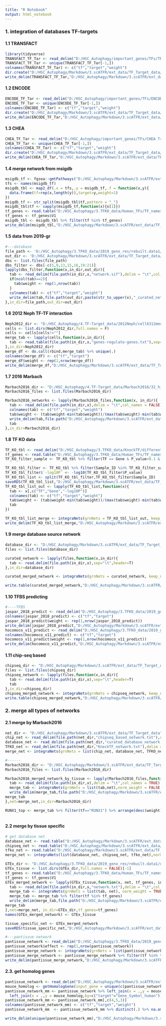 ---
title: "R Notebook"
output: html_notebook
---

### 1. integration of databases TF-targets

#### 1.1 TRANSFACT

```{r}
library(tidyverse)
TRANSFACT_TF_Tar <- read_delim("D:/HSC_Autophagy/important_genes/TFs/TRANSFAC Curated Transcription Factor Targets/gene_attribute_edges.txt",delim = "\t",col_names = T) %>% select(target,source,weight)
TRANSFACT_TF_Tar <- unique(TRANSFACT_TF_Tar[-1,])
colnames(TRANSFACT_TF_Tar) <- c("tf","target","weight")
dir.create("D:/HSC_Autophagy/Markdown/3.scATFR/ext_data/TF_Target_data/curated_database",recursive = TRUE)
write_delim(TRANSFACT_TF_Tar,"D:/HSC_Autophagy/Markdown/3.scATFR/ext_data/TF_Target_data/curated_database/TRANSFAC_curated_network.txt",delim = "\t")
```

#### 1.2 ENCODE
```{r}
ENCODE_TF_Tar <- read_delim("D:/HSC_Autophagy/important_genes/TFs/ENCODE Transcription Factor Targets/gene_attribute_edges.txt",delim = "\t",col_names = T) %>% select(target,source,weight)
ENCODE_TF_Tar <- unique(ENCODE_TF_Tar[-1,])
colnames(ENCODE_TF_Tar) <- c("tf","target","weight")
dir.create("D:/HSC_Autophagy/Markdown/3.scATFR/ext_data/TF_Target_data/chipseq_based",recursive = TRUE)
write_delim(ENCODE_TF_Tar,"D:/HSC_Autophagy/Markdown/3.scATFR/ext_data/TF_Target_data/chipseq_based/ENCODE_curated_network.txt",delim = "\t")

```

#### 1.3 CHEA
```{r}
CHEA_TF_Tar <- read_delim("D:/HSC_Autophagy/important_genes/TFs/CHEA Transcription Factor Targets/gene_attribute_edges.txt",delim = "\t",col_names = T) %>% select(target,source,weight)
CHEA_TF_Tar <- unique(CHEA_TF_Tar[-1,])
colnames(CHEA_TF_Tar) <- c("tf","target","weight")
dir.create("D:/HSC_Autophagy/Markdown/3.scATFR/ext_data/TF_Target_data/chipseq_based",recursive = TRUE)
write_delim(CHEA_TF_Tar,"D:/HSC_Autophagy/Markdown/3.scATFR/ext_data/TF_Target_data/chipseq_based/CHEA_curated_network.txt",delim = "\t")

```
#### 1.4 merge network from msigdb

```{r}
msigdb_tf <- fgsea::gmtPathways("D:/HSC_Autophagy/Markdown/3.scATFR/ext_data/TF_Target_data/c3.tft.v7.4.symbols.gmt")
tfs <- names(msigdb_tf)
msigdb_tbl <- map2_df(.x = tfs,.y = msigdb_tf,.f = function(x,y){
  data.frame(tf=rep(x,length(y)),target=y,weight=1)
})
msigdb_tf <- str_split(msigdb_tbl$tf,pattern = "_")
msigdb_tbl$tf <- sapply(msigdb_tf,function(x){x[1]})
tf_genes <- read.table("D:/HSC_Autophagy/3.TFKO_data/Human_TFs/TF_names_v_1.01.txt",sep="\t",header=F)
tf_genes <- tf_genes$V1
msigdb_tbl <- msigdb_tbl %>% filter(tf %in% tf_genes)
write_delim(msigdb_tbl,"D:/HSC_Autophagy/Markdown/3.scATFR/ext_data/TF_Target_data/curated_database/MSIGDB_curated_network.txt",delim = "\t")

```

#### 1.5 data from 2019-gr

```{r}
#---database
file_path <- 'D:/HSC_Autophagy/3.TFKO_data/2019_geno_res/rebuilt.data1/data/TF_target_sources/curated_databases'
out_dir <- 'D:/HSC_Autophagy/Markdown/3.scATFR/ext_data/TF_Target_data/curated_database/'
dbs <- list.files(file_path)
dbs_filter <- dbs[-c(5,9,13,15,16,19:21)]
lapply(dbs_filter,function(x,in_dir,out_dir){
  tab <- read_delim(file.path(in_dir,x,"network.sif"),delim = "\t",col_names = TRUE)
  if(ncol(tab)==2){
    tab$weight <- rep(1,nrow(tab))
  }
  colnames(tab) <- c("tf","target","weight")
  write_delim(tab,file.path(out_dir,paste(str_to_upper(x),"_curated_network.txt",sep="")),delim = "\t")
},in_dir=file_path,out_dir=out_dir)

```


#### 1.6 2012 Neph TF-TF interaction
```{r}
Neph2012_dir <- "D:/HSC_Autophagy/4.TF-Target_data/2012Neph/cell6312mmc4"
cells <- list.dirs(Neph2012_dir,full.names = F)
cells <- cells[cells!=""]
merge_tab <- lapply(cells,function(x,in_dir){
  tab <- read.table(file.path(in_dir,x,"genes-regulate-genes.txt"),sep="\t",header=F)
},in_dir=Neph2012_dir)
merge_df <- do.call(rbind,merge_tab) %>% unique(.)
colnames(merge_df) <- c("tf","target")
merge_df$weight <- rep(1,nrow(merge_df))
write_delim(merge_df,"D:/HSC_Autophagy/Markdown/3.scATFR/ext_data/TF_Target_data/curated_database/Neph2012_curated_network.txt",delim = "\t")

```

#### 1.7 2016 Marbach

```{r}
Marbach2016_dir <- "D:/HSC_Autophagy/4.TF-Target_data/Marbach2016/32_high-level_networks"
Marbach2016_files <- list.files(Marbach2016_dir)

Marbach2016_networks <- lapply(Marbach2016_files,function(x, in_dir){
  tab <- read_delim(file.path(in_dir,x),delim = "\t",col_names = FALSE)
  colnames(tab) <- c("tf","target","weight")
  tab$weight <- (tab$weight-min(tab$weight))/(max(tab$weight)-min(tab$weight))
  write_delim(tab,file.path("D:/HSC_Autophagy/Markdown/3.scATFR/ext_data/TF_Target_data/Marbach2016",x),delim="\t",col_names = TRUE)
  tab
},in_dir=Marbach2016_dir)

```

#### 1.8 TF KO data

```{r}
TF_KO_tbl <- read_delim("D:/HSC_Autophagy/3.TFKO_data/KnockTF/differential expression of genes in all datasets.txt",delim = "\t",col_names = TRUE)
tf_genes <- read.table("D:/HSC_Autophagy/3.TFKO_data/Human_TFs/TF_names_v_1.01.txt",sep="\t",header=F)
TF_KO_filter_sample <- TF_KO_tbl %>% filter(TF == Gene & P_value<0.1 & Log2FC<0 & up_down==2 & TF %in% tf_genes$V1) %>% pull(Sample_ID) %>% unique(.)

TF_KO_tbl_filter <- TF_KO_tbl %>% filter(Sample_ID %in% TF_KO_filter_sample & up_down!=0 & P_value<0.05 & `Mean Expr. of Control` >0 & abs(Log2FC)>1)
TF_KO_tbl_filter$`-log10P` <- -log10(TF_KO_tbl_filter$P_value)
TF_KO_tbl_list <- split(TF_KO_tbl_filter,TF_KO_tbl_filter$Sample_ID)
saveRDS(TF_KO_tbl_list,"D:/HSC_Autophagy/Markdown/3.scATFR/ext_data/TF_Target_data/TF_KO_data/KnockTF_filter.rds")
TF_KO_tbl_list_out <- lapply(TF_KO_tbl_list,function(x){
  tab <- x[,c("TF","Gene","-log10P")]
  colnames(tab) <- c("tf","target","weight")
  tab$weight <- (tab$weight-min(tab$weight))/(max(tab$weight)-min(tab$weight))
  tab
})

TF_KO_tbl_list_merge <- integraNets(grnNets = TF_KO_tbl_list_out, keep_neg_regu = FALSE)
write_delim(TF_KO_tbl_list_merge,"D:/HSC_Autophagy/Markdown/3.scATFR/ext_data/TF_Target_data/TF_KO_data/KnockTF_network.txt",delim="\t",col_names = TRUE)

```


#### 1.9 merge database source network

```{r}
database_dir <- "D:/HSC_Autophagy/Markdown/3.scATFR/ext_data/TF_Target_data/curated_database"
files <- list.files(database_dir)

curated_network <- lapply(files,function(x,in_dir){
  tab <- read.delim(file.path(in_dir,x),sep="\t",header=T)
},in_dir=database_dir)

curated_merged_network <- integraNets(grnNets = curated_network, keep_neg_regu = FALSE)

write.table(curated_merged_network,"D:/HSC_Autophagy/Markdown/3.scATFR/ext_data/TF_Target_data/curated_database_network.txt", sep="\t",row.names=F,quote=F)

```

#### 1.10 TFBS predicting

```{r}
#----TFBS
jaspar_2018_predict <- read_delim("D:/HSC_Autophagy/3.TFKO_data/2019_geno_res/rebuilt.data1/data/TF_target_sources/TFBS_scanning/jaspar_2018/network_n1000.sif",delim = "\t",col_names = T)
colnames(jaspar_2018_predict) <- c("tf","target")
jaspar_2018_predict$weight <- rep(1,nrow(jaspar_2018_predict))
write_delim(jaspar_2018_predict,"D:/HSC_Autophagy/Markdown/3.scATFR/ext_data/TF_Target_data/chipseq_based/jaspar_2018_TFBS_predicting_network.txt",delim = "\t")
hocomoco_v11_predict <- read_delim("D:/HSC_Autophagy/3.TFKO_data/2019_geno_res/rebuilt.data1/data/TF_target_sources/TFBS_scanning/hocomoco_v11/network_n1000.sif",delim = "\t",col_names = T)
colnames(hocomoco_v11_predict) <- c("tf","target")
hocomoco_v11_predict$weight <- rep(1,nrow(hocomoco_v11_predict))
write_delim(hocomoco_v11_predict,"D:/HSC_Autophagy/Markdown/3.scATFR/ext_data/TF_Target_data/chipseq_based/hocomoco_v11_TFBS_predicting_network.txt",delim = "\t")
```

#### 1.11 chip-seq based

```{r}
chipseq_dir <- "D:/HSC_Autophagy/Markdown/3.scATFR/ext_data/TF_Target_data/chipseq_based"
files <- list.files(chipseq_dir)
chipseq_network <- lapply(files,function(x,in_dir){
  tab <- read.delim(file.path(in_dir,x),sep="\t",header=T)
  tab
},in_dir=chipseq_dir)
chipseq_merged_network <- integraNets(grnNets = chipseq_network, keep_neg_regu = FALSE)
write.table(chipseq_merged_network,"D:/HSC_Autophagy/Markdown/3.scATFR/ext_data/TF_Target_data/chipseq_based_network.txt", sep="\t",row.names=F,quote=F)
```

### 2. merge all types of networks
#### 2.1 merge by Marbach2016

```{r}
net_dir <- "D:/HSC_Autophagy/Markdown/3.scATFR/ext_data/TF_Target_data"
chip_net <- read_delim(file.path(net_dir,"chipseq_based_network.txt"),delim = "\t",col_names = T)
database_net <- read_delim(file.path(net_dir,"curated_database_network.txt"),delim = "\t",col_names = T)
TFKO_net <- read_delim(file.path(net_dir,"KnockTF_network.txt"),delim = "\t",col_names = T)
merge_net <- integraNets(grnNets = list(chip_net, database_net, TFKO_net), keep_neg_regu = FALSE)

#------
Marbach2016_dir <- "D:/HSC_Autophagy/Markdown/3.scATFR/ext_data/TF_Target_data/Marbach2016"
Marbach2016_files <- list.files(Marbach2016_dir)

Marbach2016_merged_network_by_tissue <- lapply(Marbach2016_files,function(x, net, in_dir){
  tab <- read_delim(file.path(in_dir,x),delim = "\t",col_names = TRUE)
  merge_tab <- integraNets(grnNets = list(tab,net),norm_weight = FALSE, keep_neg_regu = FALSE)
  write_delim(merge_tab,file.path("D:/HSC_Autophagy/Markdown/3.scATFR/ext_data/TF_Target_data/Merged_network",x),delim="\t",col_names = TRUE)
merge_tab
},net=merge_net,in_dir=Marbach2016_dir)

RUNX1_top <- merge_tab %>% filter(tf=="RUNX1") %>% arrange(desc(weight))



```

#### 2.2 merge by tissue specific

```{r}
# get database net
database_net <- read.table("D:/HSC_Autophagy/Markdown/3.scATFR/ext_data/TF_Target_data/curated_database_network.txt",sep="\t",header=T)
chipseq_net <- read.table("D:/HSC_Autophagy/Markdown/3.scATFR/ext_data/TF_Target_data/chipseq_based_network.txt",sep="\t",header=T)
tfko_net <- read.table("D:/HSC_Autophagy/Markdown/3.scATFR/ext_data/TF_Target_data/KnockTF_network.txt",sep="\t",header=T)
merge_net <- integraNets(list(database_net, chipseq_net, tfko_net),norm_weight = FALSE,keep_neg_regu = FALSE)

GTEx_dir <- "D:/HSC_Autophagy/3.TFKO_data/2019_geno_res/rebuilt.data1/data/TF_target_sources/inferred/GTEx/tissue_specific"
GTEx_tissue <- list.dirs(GTEx_dir,full.names = FALSE)[-1]
tf_genes <- read.table("D:/HSC_Autophagy/3.TFKO_data/Human_TFs/TF_names_v_1.01.txt",sep="\t",header=F)
tf_genes <- tf_genes$V1
GTEx_merged_network <- lapply(GTEx_tissue,function(x, net, tf_genes, in_dir){
  tab <- read_delim(file.path(in_dir,x,"network.txt"),delim = "\t",col_names = TRUE)
  merge_tab <- integraNets(grnNets = list(tab, net), norm_weight = TRUE, keep_neg_regu = FALSE)
  merge_tab <- merge_tab %>% filter(tf %in% tf_genes)
  write_delim(merge_tab,file.path("D:/HSC_Autophagy/Markdown/3.scATFR/ext_data/TF_Target_data/Merged_GTEx_network",paste(x,".txt.gz",sep="")),delim="\t", col_names = TRUE)
merge_tab
},net=merge_net, in_dir=GTEx_dir,tf_genes=tf_genes)
names(GTEx_merged_network) <- GTEx_tissue

tissue_specific_net <- GTEx_merged_network
saveRDS(tissue_specific_net,"D:/HSC_Autophagy/Markdown/3.scATFR/ext_data/TF_Target_data/GTEx_network.rds")

#---pantissue network
pantissue_network <- read_delim("D:/HSC_Autophagy/3.TFKO_data/2019_geno_res/rebuilt.data1/data/TF_target_sources/inferred/GTEx/pantissue/network_i2.sif",delim ="\t")
pantissue_network$effect <- rep(1,nrow(pantissue_network))
pantissue_merge_network <- integraNets(grnNets = list(pantissue_network, merge_net), norm_weight = TRUE, keep_neg_regu = FALSE)
pantissue_merge_network <- pantissue_merge_network %>% filter(tf %in% tf_genes)
write_delim(pantissue_merge_network,"D:/HSC_Autophagy/Markdown/3.scATFR/ext_data/TF_Target_data/pantissue_merge_network.txt.gz",delim="\t",col_names = TRUE)


```

#### 2.3. get homolog genes


```{r}
pantissue_network <- read_delim("D:/HSC_Autophagy/Markdown/3.scATFR/ext_data/TF_Target_data/pantissue_merge_network.txt.gz",delim = "\t",col_names = T)
mouse_homolog <- getHomologGene(input_gene = unique(c(pantissue_network$tf,pantissue_network$target)), output_type = "gene_symbol")
pantissue_network_mm <- pantissue_network %>% left_join(x = .,y = mouse_homolog,by=c("tf"="Gene_Symbol_human")) %>%
  left_join(x = .,y = mouse_homolog,by=c("target"="Gene_Symbol_human"))
pantissue_network_mm <- pantissue_network_mm[,c(4,5,3)]
colnames(pantissue_network_mm) <- c("tf","target","weight")
pantissue_network_mm  <- pantissue_network_mm %>% distinct(.) %>% na.omit(.)

write_delim(unique(pantissue_network_mm),"D:/HSC_Autophagy/Markdown/3.scATFR/ext_data/TF_Target_data/mouse/mm_pantissue_network.txt.gz",delim="\t",col_names = TRUE)

```



